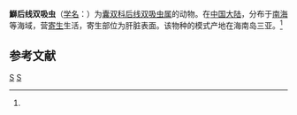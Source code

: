 {{Speciesbox
| taxon = Metanematobothrium seriolae
| binomial_authority = (Ku et Shen, 1965)<ref name='id10245'>{{cite web| url =http://www.bioinfo.cn/db05/BjdwSpecies.php?action=view&id=10245| title =鰤后线双吸虫| work =《中国动物物种编目数据库》| publisher =中国科学院微生物研究所| author =中国科学院动物研究所| accessdate =2009-04-16| deadurl =yes| archiveurl =https://web.archive.org/web/20160305090846/http://www.bioinfo.cn/db05/BjdwSpecies.php?action=view&id=10245| archivedate =2016-03-05}}</ref>
}}

'''鰤后线双吸虫'''（[[学名|学名]]：{{lang|la|''Metanematobothrium seriolae''}}）为[[囊双科|囊双科]][[后线双吸虫属|后线双吸虫属]]的动物。在[[中国大陆|中国大陆]]，分布于[[南海|南海]]等海域，营[[寄生|寄生]]生活，寄生部位为肝脏表面。该物种的模式产地在海南岛三亚。<ref name='id10245'/>

== 参考文献 ==
{{reflist}}

{{吸虫小作品}}

{{Taxonbar}}
[[Category:1965年描述的动物|S]]
[[Category:后线双吸虫属|S]]
